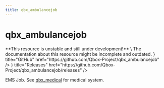 ```yaml
---
title: qbx_ambulancejob
---
```



# qbx_ambulancejob

<Callout emoji="⚠️">
  **This resource is unstable and still under development!** \
  The documentation about this resource might be incomplete and outdated.
</Callout>

<Cards>
  <Card icon={<IconBrandGithub />} title="GitHub" href="https://github.com/Qbox-Project/qbx_ambulancejob" />
  <Card icon={<IconTag />} title="Releases" href="https://github.com/Qbox-Project/qbx_ambulancejob/releases" />
</Cards>

EMS Job.
See [qbx_medical](./qbx_medical) for medical system.
